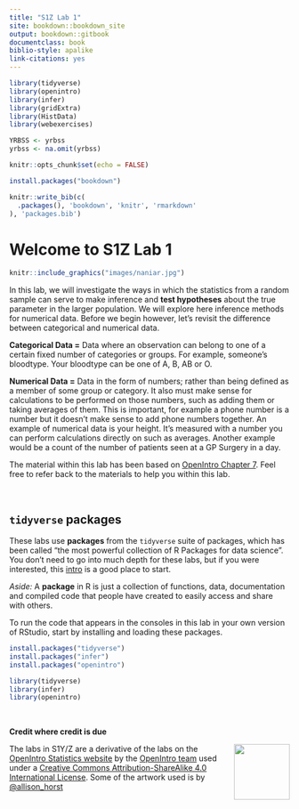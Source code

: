 ```yaml
---
title: "S1Z Lab 1"
site: bookdown::bookdown_site
output: bookdown::gitbook
documentclass: book
biblio-style: apalike
link-citations: yes
---
```


```r
library(tidyverse)
library(openintro)
library(infer)
library(gridExtra)
library(HistData)
library(webexercises)

YRBSS <- yrbss 
yrbss <- na.omit(yrbss) 

knitr::opts_chunk$set(echo = FALSE)
```

```r
install.packages("bookdown")
```

```r
knitr::write_bib(c(
  .packages(), 'bookdown', 'knitr', 'rmarkdown'
), 'packages.bib')
```

# Welcome to S1Z Lab 1 {.unnumbered}

```r
knitr::include_graphics("images/naniar.jpg")
```

In this lab, we will investigate the ways in which the statistics from a random sample can serve to make inference and **test hypotheses** about the true parameter in the larger population. We will explore here inference methods for numerical data. Before we begin however, let's revisit the difference between categorical and numerical data.

**Categorical Data =** Data where an observation can belong to one of a certain fixed number of categories or groups. For example, someone's bloodtype. Your bloodtype can be one of A, B, AB or O.

**Numerical Data =** Data in the form of numbers; rather than being defined as a member of some group or category. It also must make sense for calculations to be performed on those numbers, such as adding them or taking averages of them. This is important, for example a phone number is a number but it doesn't make sense to add phone numbers together. An example of numerical data is your height. It's measured with a number you can perform calculations directly on such as averages. Another example would be a count of the number of patients seen at a GP Surgery in a day.

The material within this lab has been based on <a href="https://www.openintro.org/redirect.php?go=os4_tablet&referrer=/stat/os4.php#page=206">OpenIntro Chapter 7</a>. Feel free to refer back to the materials to help you within this lab.

<br>

## `tidyverse` packages {.unnumbered}

These labs use **packages** from the `tidyverse` suite of packages, which has been called "the most powerful collection of R Packages for data science". You don't need to go into much depth for these labs, but if you were interested, this <a href="https://tidyverse-intro.github.io/">intro</a> is a good place to start.

*Aside:* A **package** in R is just a collection of functions, data, documentation and compiled code that people have created to easily access and share with others.

To run the code that appears in the consoles in this lab in your own version of RStudio, start by installing and loading these packages.

```r
install.packages("tidyverse")
install.packages("infer")
install.packages("openintro")

library(tidyverse)
library(infer)
library(openintro)
```

<br>

**Credit where credit is due**

<img src="images/OIBookImage.png" style="float: right;" width="100"/>

The labs in S1Y/Z are a derivative of the labs on the <a href="https://www.openintro.org/book/os/">OpenIntro Statistics website</a> by the <a href="https://www.openintro.org/team/"> OpenIntro team</a> used under a <a href="https://creativecommons.org/licenses/by-sa/4.0/">Creative Commons Attribution-ShareAlike 4.0 International License</a>. Some of the artwork used is by <a href="https://github.com/allisonhorst/stats-illustrations">@allison_horst</a>
